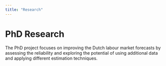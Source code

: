 ```yaml
---
title: "Research"
---
```


# PhD Research

The PhD project focuses on improving the Dutch labour market forecasts by assessing the reliability and exploring the potential of using additional data and applying different estimation techniques.
